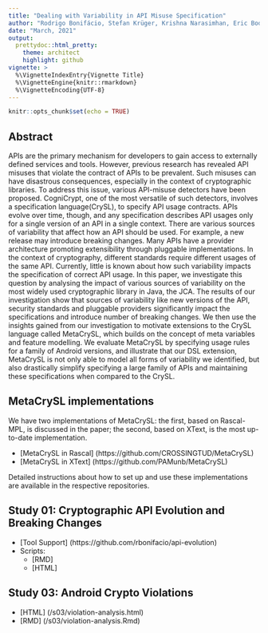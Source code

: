 ```yaml
---
title: "Dealing with Variability in API Misuse Specification" 
author: "Rodrigo Bonifácio, Stefan Krüger, Krishna Narasimhan, Eric Bodden, and Mira Mezini "
date: "March, 2021"
output:
  prettydoc::html_pretty:
    theme: architect
    highlight: github
vignette: >
  %\VignetteIndexEntry{Vignette Title}
  %\VignetteEngine{knitr::rmarkdown}
  %\VignetteEncoding{UTF-8}
---
```

```r
knitr::opts_chunk$set(echo = TRUE)
```

## Abstract

APIs are the primary mechanism for developers to gain access to externally defined services and tools. However, previous research has revealed API misuses that violate the contract of APIs to be prevalent. Such misuses can have disastrous consequences, especially in the context of cryptographic libraries. To address this issue, various API-misuse detectors have been proposed. CogniCrypt, one of the most versatile of such detectors, involves a specification language(CrySL), to specify API usage contracts. APIs evolve over time, though, and any specification describes API usages only for a single version of an API in a single context. There are various sources of variability that affect how an API should be used. For example, a new release may introduce breaking changes. Many APIs have a provider architecture promoting extensibility through pluggable implementations. In the context of cryptography, different standards require different usages of the same API. Currently, little is known about how such variability impacts the specification of correct API usage. In this paper, we investigate this question by analysing the impact of various sources of variability on the most widely used cryptographic library in Java, the JCA. The results of our investigation show that sources of variability like new versions of the API, security standards and pluggable providers significantly impact the specifications and introduce number of breaking changes. We then use the insights gained from our investigation to motivate extensions to the CrySL language  called MetaCrySL, which builds on the concept of meta variables and feature modelling. We evaluate MetaCrySL by specifying usage rules for a family of Android versions, and illustrate that our DSL extension, MetaCrySL is not only able to model all forms of variability we identified, but also drastically simplify specifying a large family of APIs and maintaining these specifications when compared to the CrySL. 


## MetaCrySL implementations

We have two implementations of MetaCrySL: the first, based on Rascal-MPL, is 
discussed in the paper; the second, based on XText, is the most up-to-date 
implementation. 

   * [MetaCrySL in Rascal] (https://github.com/CROSSINGTUD/MetaCrySL)
   * [MetaCrySL in XText] (https://github.com/PAMunb/MetaCrySL) 
   
Detailed instructions about how to set up and use these implementations are 
available in the respective repositories. 
   
## Study 01: Cryptographic API Evolution and Breaking Changes

   * [Tool Support] (https://github.com/rbonifacio/api-evolution)
   * Scripts:
      * [RMD]
      * [HTML]



## Study 03: Android Crypto Violations

   * [HTML] (/s03/violation-analysis.html)
   * [RMD] (/s03/violation-analysis.Rmd)


